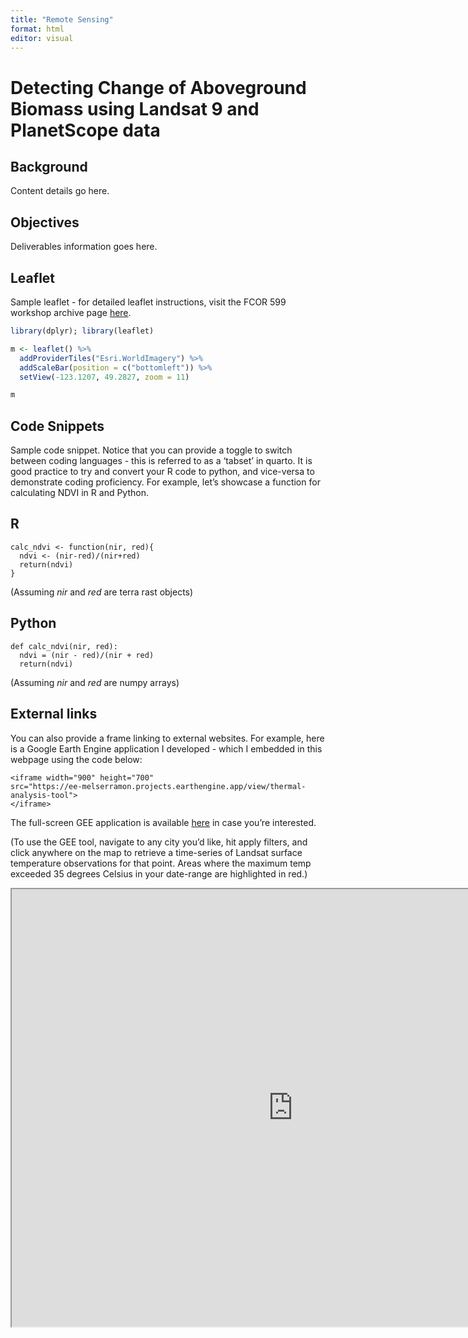 ```yaml
---
title: "Remote Sensing"
format: html
editor: visual
---
```


# Detecting Change of Aboveground Biomass using Landsat 9 and PlanetScope data

::: panel-tabset
## Background

Content details go here.

## Objectives

Deliverables information goes here.
:::

## Leaflet

Sample leaflet - for detailed leaflet instructions, visit the FCOR 599 workshop archive page [here](https://ubc-mgem-fcor599.github.io/FCOR-599-Workshops/Interactive_Maps/leaflet.html).

```r
library(dplyr); library(leaflet)

m <- leaflet() %>%
  addProviderTiles("Esri.WorldImagery") %>%
  addScaleBar(position = c("bottomleft")) %>%
  setView(-123.1207, 49.2827, zoom = 11)

```

```r
m
```

## Code Snippets

Sample code snippet. Notice that you can provide a toggle to switch between coding languages - this is referred to as a 'tabset' in quarto. It is good practice to try and convert your R code to python, and vice-versa to demonstrate coding proficiency. For example, let's showcase a function for calculating NDVI in R and Python.

::: {.panel-tabset group="language"}
## R

``` (.r)
calc_ndvi <- function(nir, red){
  ndvi <- (nir-red)/(nir+red)
  return(ndvi)
}
```

(Assuming *nir* and *red* are terra rast objects)

## Python

``` (.python)
def calc_ndvi(nir, red): 
  ndvi = (nir - red)/(nir + red)
  return(ndvi)
```

(Assuming *nir* and *red* are numpy arrays)
:::

## External links

You can also provide a frame linking to external websites. For example, here is a Google Earth Engine application I developed - which I embedded in this webpage using the code below:

```code

<iframe width="900" height="700"
src="https://ee-melserramon.projects.earthengine.app/view/thermal-analysis-tool">
</iframe>
```

The full-screen GEE application is available [here](https://ee-melserramon.projects.earthengine.app/view/thermal-analysis-tool) in case you're interested.

(To use the GEE tool, navigate to any city you'd like, hit apply filters, and click anywhere on the map to retrieve a time-series of Landsat surface temperature observations for that point. Areas where the maximum temp exceeded 35 degrees Celsius in your date-range are highlighted in red.)

```{=html}
<iframe width="900" height="700" src="https://ee-melserramon.projects.earthengine.app/view/thermal-analysis-tool"></iframe>
```
